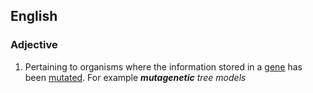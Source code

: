 ==English==

===Adjective===
{{en-adj}}

# Pertaining to organisms where the information stored in a [[gene]] has been [[mutated]]. For example '''''mutagenetic''' tree models ''